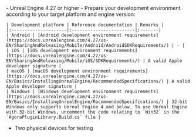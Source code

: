 <PlatformWrapper platform="unreal, blueprint">
- Unreal Engine 4.27 or higher
- Prepare your development environment according to your target platform and engine version:

    | Development platform | Reference documentation | Remarks |
    |:---------------------|:------------------------|:-------|
    | Android | [Android development environment requirements](https://docs.unrealengine.com/4.27/us-EN/SharingAndReleasing/Mobile/Android/AndroidSDKRequirements/) | - |
    | iOS | [iOS development environment requirements](https://docs.unrealengine.com/4.27/us-EN/SharingAndReleasing/Mobile/iOS/SDKRequirements/) | A valid Apple developer signature |
    | macOS | [macOS development environment requirements](https://docs.unrealengine.com/4.27/us-EN/Basics/InstallingUnrealEngine/RecommendedSpecifications/) | A valid Apple developer signature |
    | Windows | [Windows development environment requirements](https://docs.unrealengine.com/4.27/us-EN/Basics/InstallingUnrealEngine/RecommendedSpecifications/) | 32-bit Windows only supports Unreal Engine 4 and below. To use Unreal Engine with 32-bit Windows, uncomment the code relating to `Win32` in the `AgoraPluginLibrary.Build.cs` file |

- Two physical devices for testing
</PlatformWrapper>